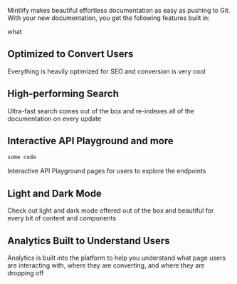 Mintlify makes beautiful effortless documentation as easy as pushing to Git. With your new documentation, you get the following features built in:

what

## Optimized to Convert Users

Everything is heavily optimized for SEO and conversion is very cool

## High-performing Search

Ultra-fast search comes out of the box and re-indexes all of the documentation on every update

## Interactive API Playground and more

```js
some code
```

Interactive API Playground pages for users to explore the endpoints

## Light and Dark Mode

Check out light and dark mode offered out of the box and beautiful for every bit of content and components

## Analytics Built to Understand Users

Analytics is built into the platform to help you understand what page users are interacting with, where they are converting, and where they are dropping off